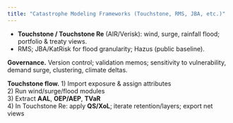 ```yaml
---
title: "Catastrophe Modeling Frameworks (Touchstone, RMS, JBA, etc.)"
---
```


- **Touchstone / Touchstone Re** (AIR/Verisk): wind, surge, rainfall flood; portfolio & treaty views.
- RMS; JBA/KatRisk for flood granularity; Hazus (public baseline).

**Governance.** Version control; validation memos; sensitivity to vulnerability, demand surge, clustering, climate deltas.

**Touchstone flow.**
1) Import exposure & assign attributes  
2) Run wind/surge/flood modules  
3) Extract **AAL**, **OEP/AEP**, **TVaR**  
4) In Touchstone Re: apply **QS/XoL**; iterate retention/layers; export net views
